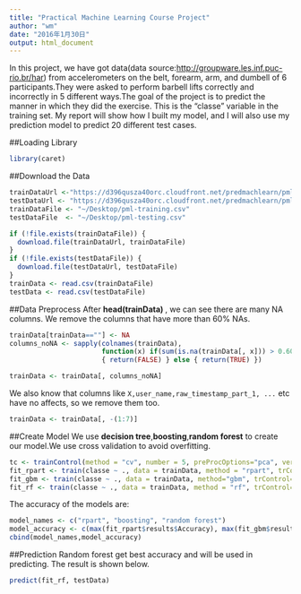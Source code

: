 ```yaml
---
title: "Practical Machine Learning Course Project"
author: "wm"
date: "2016年1月30日"
output: html_document
---
```


In this project, we have got data(data source:<http://groupware.les.inf.puc-rio.br/har>) from accelerometers on the belt, forearm, arm, and dumbell of 6 participants.They were asked to perform barbell lifts correctly and incorrectly in 5 different ways.The goal of the project is to predict the manner in which they did the exercise. This is the "classe" variable in the training set.
My report will show how I built my model, and I will also use my prediction model to predict 20 different test cases.


##Loading Library
```r
library(caret)
```

##Download the Data
```r
trainDataUrl <-"https://d396qusza40orc.cloudfront.net/predmachlearn/pml-training.csv"
testDataUrl <- "https://d396qusza40orc.cloudfront.net/predmachlearn/pml-testing.csv"
trainDataFile <- "~/Desktop/pml-training.csv"
testDataFile  <- "~/Desktop/pml-testing.csv"

if (!file.exists(trainDataFile)) {
  download.file(trainDataUrl, trainDataFile)
}
if (!file.exists(testDataFile)) {
  download.file(testDataUrl, testDataFile)
}
trainData <- read.csv(trainDataFile)
testData <- read.csv(testDataFile)
```

##Data Preprocess
After **head(trainData) **, we can see there are many NA columns. We remove the columns that have more than 60% NAs.
```r
trainData[trainData==""] <- NA
columns_noNA <- sapply(colnames(trainData), 
                       function(x) if(sum(is.na(trainData[, x])) > 0.60*nrow(trainData)) 
                       { return(FALSE) } else { return(TRUE) })

trainData <- trainData[, columns_noNA]
```
We also know that columns like `X,user_name,raw_timestamp_part_1, ...` etc have no affects, so we remove them too.
```r
trainData <- trainData[, -(1:7)]
```

##Create Model
We use **decision tree**,**boosting**,**random forest** to create our model.We use cross validation to avoid overfitting.
```r
tc <- trainControl(method = "cv", number = 5, preProcOptions="pca", verboseIter=FALSE, allowParallel=TRUE)
fit_rpart <- train(classe ~ ., data = trainData, method = "rpart", trControl= tc)
fit_gbm <- train(classe ~ ., data = trainData, method="gbm", trControl= tc, verbose=FALSE)
fit_rf <- train(classe ~ ., data = trainData, method = "rf", trControl= tc, ntree=250)

```
The accuracy of the models are:
```r
model_names <- c("rpart", "boosting", "random forest")
model_accuracy <- c(max(fit_rpart$results$Accuracy), max(fit_gbm$results$Accuracy), max(fit_rf$results$Accuracy))
cbind(model_names,model_accuracy)
```
##Prediction
Random forest get best accuracy and will be used in predicting. The result is shown below.
```r
predict(fit_rf, testData)
```